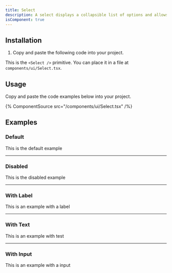 ```yaml
---
title: Select
description: A select displays a collapsible list of options and allows a user to select one of them.
isComponent: true
---
```


## Installation

1. Copy and paste the following code into your project.

This is the `<Select />` primitive. You can place it in a file at `components/ui/Select.tsx`.

## Usage

Copy and paste the code examples below into your project.

{% ComponentSource src="/components/ui/Select.tsx" /%}

## Examples

### Default

This is the default example

---

### Disabled

This is the disabled example

---

### With Label

This is an example with a label

---

### With Text

This is an example with test

---

### With Input

This is an example with a input
